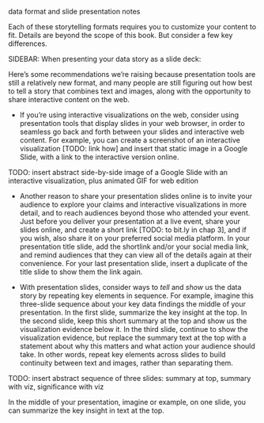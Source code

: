 data format and slide presentation notes

Each of these storytelling formats requires you to customize your content to fit. Details are beyond the scope of this book. But consider a few key differences.

SIDEBAR: When presenting your data story as a slide deck:

Here's some recommendations we're raising because presentation tools are still a relatively new format, and many people are still figuring out how best to tell a story that combines text and images, along with the opportunity to share interactive content on the web.

- If you're using interactive visualizations on the web, consider using presentation tools that display slides in your web browser, in order to seamless go back and forth between your slides and interactive web content. For example, you can create a screenshot of an interactive visualization [TODO: link how] and insert that static image in a Google Slide, with a link to the interactive version online.

TODO: insert abstract side-by-side image of a Google Slide with an interactive visualization, plus animated GIF for web edition

- Another reason to share your presentation slides online is to invite your audience to explore your claims and interactive visualizations in more detail, and to reach audiences beyond those who attended your event. Just before you deliver your presentation at a live event, share your slides online, and create a short link [TODO: to bit.ly in chap 3], and if you wish, also share it on your preferred social media platform. In your presentation title slide, add the shortlink and/or your social media link, and remind audiences that they can view all of the details again at their convenience. For your last presentation slide, insert a duplicate of the title slide to show them the link again.

- With presentation slides, consider ways to *tell* and *show* us the data story by repeating key elements in sequence. For example, imagine this three-slide sequence about your key data findings the middle of your presentation. In the first slide, summarize the key insight at the top. In the second slide, keep this short summary at the top and show us the visualization evidence below it. In the third slide, continue to show the visualization evidence, but replace the summary text at the top with a statement about why this matters and what action your audience should take. In other words, repeat key elements across slides to build continuity between text and images, rather than separating them.

TODO: insert abstract sequence of three slides: summary at top, summary with viz, significance with viz

In the middle of your presentation, imagine or example, on one slide, you can summarize the key insight in text at the top.
